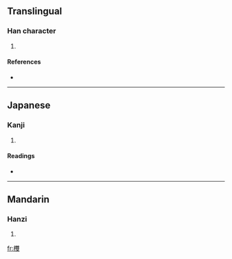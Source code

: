 ==Translingual==

===Han character===
{{Han char|rn=75|rad=木|as=18|sn=22|four=|canj=木人土水 (DOGE)}}

# {{defn|Han|sort=木18}}

====References====
* {{Han ref|kx=0563.120|dkj=15919|dj=0951.260|hdz=21323.140|uh=6B06|ud=27398}}

----

==Japanese==

===Kanji===
{{ja-kanji|grade=|rs=木18}}

# {{defn|Japanese}}

====Readings====
* {{ja-readings|on=[[そう]] (sō)|kun=[[ふねのほ]] (funenoho)}}

----

==Mandarin==

===Hanzi===
{{cmn-hanzi|pin=[[shuāng]] ([[shuang1]])|wg=shuang<sup>1</sup>}}

# {{defn|Mandarin}}

[[fr:欆]]
